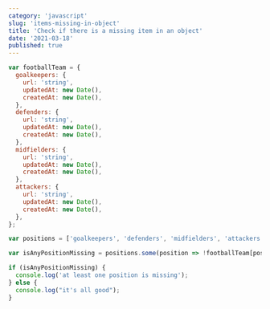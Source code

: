 ```yaml
---
category: 'javascript'
slug: 'items-missing-in-object'
title: 'Check if there is a missing item in an object'
date: '2021-03-18'
published: true
---
```


```js
var footballTeam = {
  goalkeepers: {
    url: 'string',
    updatedAt: new Date(),
    createdAt: new Date(),
  },
  defenders: {
    url: 'string',
    updatedAt: new Date(),
    createdAt: new Date(),
  },
  midfielders: {
    url: 'string',
    updatedAt: new Date(),
    createdAt: new Date(),
  },
  attackers: {
    url: 'string',
    updatedAt: new Date(),
    createdAt: new Date(),
  },
};

var positions = ['goalkeepers', 'defenders', 'midfielders', 'attackers'];

var isAnyPositionMissing = positions.some(position => !footballTeam[position]);

if (isAnyPositionMissing) {
  console.log('at least one position is missing');
} else {
  console.log("it's all good");
}
```
